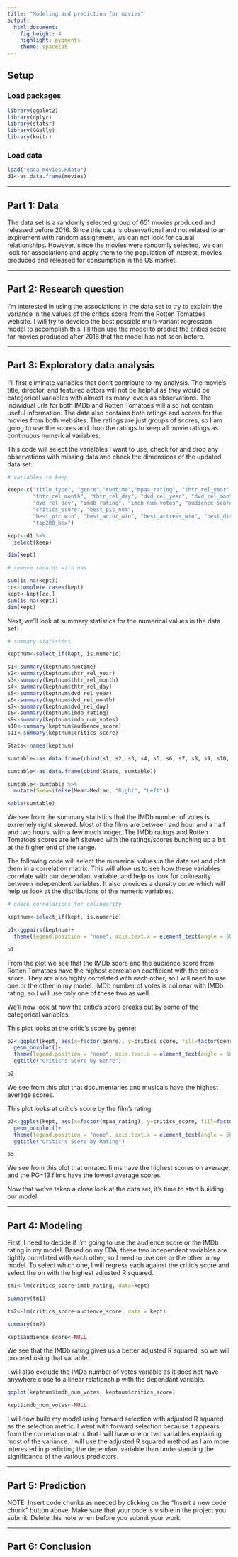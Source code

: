 ```yaml
---
title: "Modeling and prediction for movies"
output: 
  html_document: 
    fig_height: 4
    highlight: pygments
    theme: spacelab
---
```


## Setup

### Load packages

```r
library(ggplot2)
library(dplyr)
library(statsr)
library(GGally)
library(knitr)
```

### Load data


```r
load("eaca_movies.Rdata")
d1<-as.data.frame(movies)
```



* * *

## Part 1: Data

The data set is a randomly selected group of 651 movies produced and released before 2016.  Since this data is observational and not related to an expirement with random assignment, we can not look for causal relationships.  However, since the movies were randomly selected, we can look for associations and apply them to the population of interest, movies produced and released for consumption in the US market.


* * *

## Part 2: Research question

I'm interested in using the associations in the data set to try to explain the variance in the values of the critics score from the Rotten Tomatoes website.  I will try to develop the best possible multi-variant regression model to accomplish this.  I'll then use the model to predict the critics score for movies produced after 2016 that the model has not seen before.



* * *

## Part 3: Exploratory data analysis

I'll first eliminate variables that don't contribute to my analysis.  The movie's title, director, and featured actors will not be helpful as they would be categorical variables with almost as many levels as observations.  The individual urls for both IMDb and Rotten Tomatoes will also not contain useful information.  The data also contains both ratings and scores for the movies from both websites.  The ratings are just groups of scores, so  I am going to use the scores and drop the ratings to keep all movie ratings as continuous numerical variables.

This code will select the varialbles I want to use, check for and drop any observations with missing data and check the dimensions of the updated data set:

```r
# variables to keep 

keep<-c("title_type", "genre","runtime","mpaa_rating", "thtr_rel_year",
        "thtr_rel_month", "thtr_rel_day", "dvd_rel_year", "dvd_rel_month",
        "dvd_rel_day", "imdb_rating", "imdb_num_votes", "audience_score",
        "critics_score", "best_pic_nom",
        "best_pic_win", "best_actor_win", "best_actress_win", "best_dir_win",
        "top200_box")

kept<-d1 %>%
  select(keep)

dim(kept)

# remove records with nas

sum(is.na(kept))
cc<-complete.cases(kept)
kept<-kept[cc,]
sum(is.na(kept))
dim(kept)

```

Next, we'll look at summary statistics for the numerical values in the data set:

```r

# summary statistics

keptnum<-select_if(kept, is.numeric)

s1<-summary(keptnum$runtime)
s2<-summary(keptnum$thtr_rel_year)
s3<-summary(keptnum$thtr_rel_month)
s4<-summary(keptnum$thtr_rel_day)
s5<-summary(keptnum$dvd_rel_year)
s6<-summary(keptnum$dvd_rel_month)
s7<-summary(keptnum$dvd_rel_day)
s8<-summary(keptnum$imdb_rating)
s9<-summary(keptnum$imdb_num_votes)
s10<-summary(keptnum$audience_score)
s11<-summary(keptnum$critics_score)

Stats<-names(keptnum)

sumtable<-as.data.frame(rbind(s1, s2, s3, s4, s5, s6, s7, s8, s9, s10, s11))

sumtable<-as.data.frame(cbind(Stats, sumtable))

sumtable<-sumtable %>%
  mutate(Skew=ifelse(Mean>Median, "Right", "Left"))

kable(sumtable)


```


We see from the summary statistics that the IMDb number of votes is exrremely right skewed.  Most of the films are between and hour and a half and two hours, with a few much longer.  The IMDb ratings and Rotten Tomatoes scores are left skewed with the ratings/scores bunching up a bit at the higher end of the range.


The following code will select the numerical values in the data set and plot them in a correlation matrix.  This will allow us to see how these variables correlate with our dependant variable, and help us look for colinearity between independent variables. It also provides a density curve which will help us look at the distributions of the numeric variables.

```r

# check correlarions for colinearity

keptnum<-select_if(kept, is.numeric)

p1<-ggpairs(keptnum)+
  theme(legend.position = "none", axis.text.x = element_text(angle = 60,hjust = 1))

p1
```


From the plot we see that the IMDb score and the audience score from Rotten Tomatoes have the highest correlation coefficient with the critic's score.  They are also highly correlated with each other, so I will need to use one or the other in my model.  IMDb number of votes is colinear with IMDb rating, so I will use only one of these two as well.



We'll now look at how the critic's score breaks out by some of the categorical variables.

This plot looks at the critic's score by genre:

```r
p2<-ggplot(kept, aes(x=factor(genre), y=critics_score, fill=factor(genre)))+
  geom_boxplot()+
  theme(legend.position = "none", axis.text.x = element_text(angle = 60,hjust = 1))+
  ggtitle("Critic's Score by Genre")

p2
```

We see from this plot that documentaries and musicals have the highest average scores.

This plot looks at critic's score by the film's rating:

```r

p3<-ggplot(kept, aes(x=factor(mpaa_rating), y=critics_score, fill=factor(mpaa_rating)))+
  geom_boxplot()+
  theme(legend.position = "none", axis.text.x = element_text(angle = 60,hjust = 1))+
  ggtitle("Critic's Score by Rating")

p3

```

We see from this plot that unrated films have the highest scores on average, and the PG=13 films have the lowest average scores.

Now that we've taken a close look at the data set, it's time to start building our model.


* * *

## Part 4: Modeling

First, I need to decide if I'm going to use the audience score or the IMDb rating in my model.  Based on my EDA, these two independent variables are tightly correlated with each other, so I need to use one or the other in my model.  To select which one, I will regress each against the critic's score and select the on with the highest adjusted R squared.

```r

tm1<-lm(critics_score~imdb_rating, data=kept)

summary(tm1)

tm2<-lm(critics_score~audience_score, data = kept)

summary(tm2)

kept$audience_score<-NULL

```

We see that the IMDb rating gives us a better adjusted R squared, so we will proceed using that variable.

I will also exclude the IMDb number of votes variable as it does not have anywhere close to a linear relationship with the dependant variable.

```r

qqplot(keptnum$imdb_num_votes, keptnum$critics_score)

kept$imdb_num_votes<-NULL


```


I will now build my model using forward selection with adjusted R squared as the selection metric.  I went with forward selection because it appears from the correlation matrix that I will have one or two variables explaining most of the variance.  I will use the adjusted R squared method as I am more interested in predicting the dependant variable than understanding the significance of the various predictors.

* * *

## Part 5: Prediction

NOTE: Insert code chunks as needed by clicking on the "Insert a new code chunk" 
button above. Make sure that your code is visible in the project you submit. 
Delete this note when before you submit your work.

* * *

## Part 6: Conclusion

